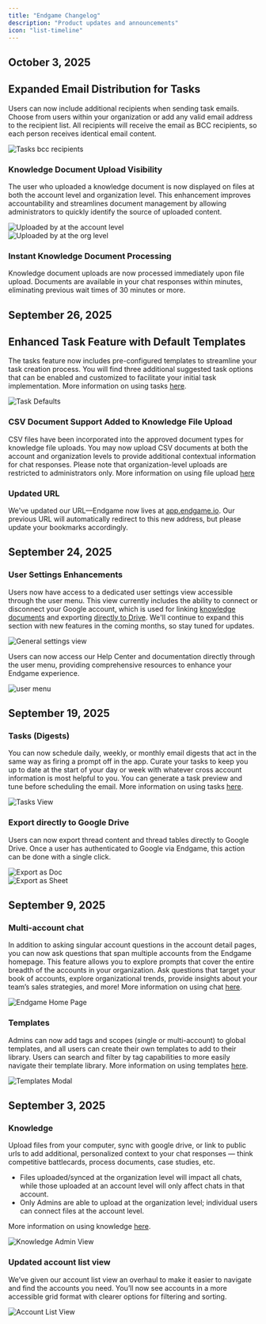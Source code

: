 ```yaml
---
title: "Endgame Changelog"
description: "Product updates and announcements"
icon: "list-timeline"
---
```


## October 3, 2025

## Expanded Email Distribution for Tasks
Users can now include additional recipients when sending task emails. Choose from users within your organization or add any valid email address to the recipient list. All recipients will receive the email as BCC recipients, so each person receives identical email content.

<Frame>
  <img
    src="./images/tasks-bcc-10-3-25.png"
    alt="Tasks bcc recipients"
    className="rounded-lg"
  />
</Frame>

### Knowledge Document Upload Visibility
The user who uploaded a knowledge document is now displayed on files at both the account level and organization level. This enhancement improves accountability and streamlines document management by allowing administrators to quickly identify the source of uploaded content. 

<Frame>
  <img
    src="./images/uploaded-by-account-10-3-25.png"
    alt="Uploaded by at the account level"
    className="rounded-lg"
  />
</Frame>
<br/>
<Frame>
  <img
    src="./images/uploaded-by-knowledge-org-10-3-25.png"
    alt="Uploaded by at the org level"
    className="rounded-lg"
  />
</Frame>

### Instant Knowledge Document Processing
Knowledge document uploads are now processed immediately upon file upload. Documents are available in your chat responses within minutes, eliminating previous wait times of 30 minutes or more.

## September 26, 2025

## Enhanced Task Feature with Default Templates
The tasks feature now includes pre-configured templates to streamline your task creation process. You will find three additional suggested task options that can be enabled and customized to facilitate your initial task implementation. More information on using tasks [here](/features/tasks).

<Frame>
  <img
    src="./images/task-defaults-9-26-25.png"
    alt="Task Defaults"
    className="rounded-lg"
  />
</Frame>

### CSV Document Support Added to Knowledge File Upload
CSV files have been incorporated into the approved document types for knowledge file uploads. You may now upload CSV documents at both the account and organization levels to provide additional contextual information for chat responses. Please note that organization-level uploads are restricted to administrators only. More information on using file upload [here](/features/file-upload)

### Updated URL
We've updated our URL—Endgame now lives at [app.endgame.io](https://app.endgame.io/). Our previous URL will automatically redirect to this new address, but please update your bookmarks accordingly.


## September 24, 2025

### User Settings Enhancements

Users now have access to a dedicated user settings view accessible through the user menu. This view currently includes the ability to connect or disconnect your Google account, which is used for linking [knowledge documents](/features/file-upload) and exporting [directly to Drive](/features/export-endgame-content). We'll continue to expand this section with new features in the coming months, so stay tuned for updates.

<Frame>
  <img
    src="./images/general-settings-view-9-24-25.png"
    alt="General settings view"
    className="rounded-lg"
  />
</Frame>

Users can now access our Help Center and documentation directly through the user menu, providing comprehensive resources to enhance your Endgame experience.

<Frame>
  <img
    src="./images/user-menu-9-24-25.png"
    alt="user menu"
    className="rounded-lg"
  />
</Frame>

## September 19, 2025

### Tasks (Digests)

You can now schedule daily, weekly, or monthly email digests that act in the same way as firing a prompt off in the app. Curate your tasks to keep you up to date at the start of your day or week with whatever cross account information is most helpful to you. You can generate a task preview and tune before scheduling the email. More information on using tasks [here](/features/tasks).

<Frame>
  <img
    src="./images/tasks-8-27-25.png"
    alt="Tasks View"
    className="rounded-lg"
  />
</Frame>

### Export directly to Google Drive

Users can now export thread content and thread tables directly to Google Drive. Once a user has authenticated to Google via Endgame, this action can be done with a single click.

<Frame>
  <img
    src="./images/export-doc-9-17-25.png"
    alt="Export as Doc"
    className="rounded-lg"
  />
</Frame>
<br />
<Frame>
  <img
    src="./images/export-sheets-9-17-25.png"
    alt="Export as Sheet"
    className="rounded-lg"
  />
</Frame>

## September 9, 2025

### Multi-account chat

In addition to asking singular account questions in the account detail pages, you can now ask questions that span multiple accounts from the Endgame homepage. This feature allows you to explore prompts that cover the entire breadth of the accounts in your organization. Ask questions that target your book of accounts, explore organizational trends, provide insights about your team’s sales strategies, and more! More information on using chat [here](/endgame-chat-101).

<Frame>
  <img
    src="./images/home-page-8-27-25.png"
    alt="Endgame Home Page"
    className="rounded-lg"
  />
</Frame>

### Templates

Admins can now add tags and scopes (single or multi-account) to global templates, and all users can create their own templates to add to their library. Users can search and filter by tag capabilities to more easily navigate their template library. More information on using templates [here](/features/templates).

<Frame>
  <img
    src="./images/template-modal-8-24-25.png"
    alt="Templates Modal"
    className="rounded-lg"
  />
</Frame>

## September 3, 2025

### Knowledge

Upload files from your computer, sync with google drive, or link to public urls to add additional, personalized context to your chat responses — think competitive battlecards, process documents, case studies, etc.

- Files uploaded/synced at the organization level will impact all chats, while those uploaded at an account level will only affect chats in that account.
- Only Admins are able to upload at the organization level; individual users can connect files at the account level.

More information on using knowledge [here](/features/file-upload).

<Frame>
  <img
    src="./images/knowledge-admin-9-23-25.png"
    alt="Knowledge Admin View"
    className="rounded-lg"
  />
</Frame>

### Updated account list view

We’ve given our account list view an overhaul to make it easier to navigate and find the accounts you need. You’ll now see accounts in a more accessible grid format with clearer options for filtering and sorting.

<Frame>
  <img
    src="./images/account-list-8-28-25.png"
    alt="Account List View"
    className="rounded-lg"
  />
</Frame>
